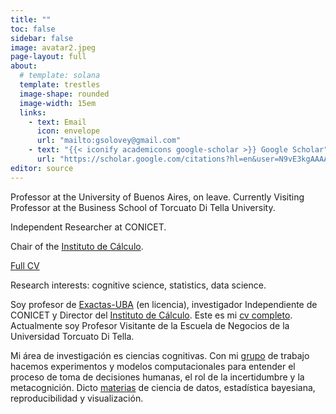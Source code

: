 ```yaml
---
title: ""
toc: false
sidebar: false
image: avatar2.jpeg
page-layout: full
about:
  # template: solana
  template: trestles
  image-shape: rounded
  image-width: 15em
  links:
    - text: Email
      icon: envelope
      url: "mailto:gsolovey@gmail.com"
    - text: "{{< iconify academicons google-scholar >}} Google Scholar"
      url: "https://scholar.google.com/citations?hl=en&user=N9vE3kgAAAAJ"
editor: source      
---
```


<!-- para render, primero desde la terminal  -->
<!-- "quarto render --profile es" -->
<!-- luego, desde este qmd, hacer Render -->

<!-- require(usethis) -->
<!-- usethis::create_github_token() -->
<!-- gitcreds::gitcreds_set() -->

::: {.content-visible when-profile="en"}
Professor at the University of Buenos Aires, on leave. Currently Visiting Professor at the Business School of Torcuato Di Tella University.

Independent Researcher at CONICET.

Chair of the [Instituto de Cálculo](http://www.ic.fcen.uba.ar). 

[Full CV](CV-Solovey-eng.pdf)

Research interests: cognitive science, statistics, data science.
:::

::: {.content-visible when-profile="es"}
Soy profesor de [Exactas-UBA](http://www.exactas.uba.ar) (en licencia), investigador Independiente de CONICET y Director del [Instituto de Cálculo](http://www.ic.fcen.uba.ar). Este es mi [cv completo](CV-Solovey.pdf). Actualmente soy Profesor Visitante de la Escuela de Negocios de la Universidad Torcuato Di Tella.

Mi área de investigación es ciencias cognitivas. Con mi [grupo](grupo.html) de trabajo hacemos experimentos y modelos computacionales para entender el proceso de toma de decisiones humanas, el rol de la incertidumbre y la metacognición. Dicto [materias](teaching.html) de ciencia de datos, estadística bayesiana, reproducibilidad y visualización.
:::




